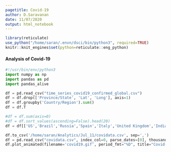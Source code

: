 ```yaml
---
pagetitle: Covid-19
author: D.Saravanan
date: 11/07/2020
output: html_notebook
---
```


```r
library(reticulate)
use_python("/home/saran/.envn/dsci/bin/python3", required=TRUE)
knitr::knit_engines$set(python=reticulate::eng_python)
```
#### Analysis of Covid-19
```python
#!/usr/bin/env/python3
import numpy as np
import pandas as pd
import pandas_alive
```
```python
df = pd.read_csv("time_series_covid19_confirmed_global.csv")
df = df.drop(['Province/State', 'Lat', 'Long'], axis=1)
df = df.groupby('Country/Region').sum()
df = df.T
```
```python
#df = df.sum(axis=0)
#df = df.sort_values(ascending=False).head(20)
df = df[['US','Brazil','Russia','Spain','Italy','United Kingdom','India','Germany','France','Iran','Peru','Turkey','Chile','China','Mexico','Pakistan','Saudi Arabia','Canada','South Africa','Bangladesh']]
```
```python
df.to_csv('/home/saran/Analytics/Jul_11/covidata.csv', sep=',') 
df = pd.read_csv("covidata.csv", index_col=0, parse_dates=[0], thousands=',')
df.plot_animated(filename='covid19.gif', period_fmt="%D", title="Covid-19 confirmed cases")
```
